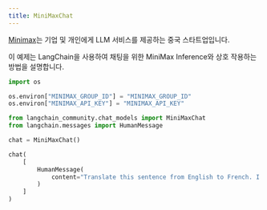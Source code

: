 ```yaml
---
title: MiniMaxChat
---
```


[Minimax](https://api.minimax.chat)는 기업 및 개인에게 LLM 서비스를 제공하는 중국 스타트업입니다.

이 예제는 LangChain을 사용하여 채팅을 위한 MiniMax Inference와 상호 작용하는 방법을 설명합니다.

```python
import os

os.environ["MINIMAX_GROUP_ID"] = "MINIMAX_GROUP_ID"
os.environ["MINIMAX_API_KEY"] = "MINIMAX_API_KEY"
```

```python
from langchain_community.chat_models import MiniMaxChat
from langchain.messages import HumanMessage
```

```python
chat = MiniMaxChat()
```

```python
chat(
    [
        HumanMessage(
            content="Translate this sentence from English to French. I love programming."
        )
    ]
)
```
